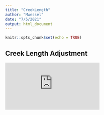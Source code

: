 ```yaml
---
title: "CreekLength"
author: "Mwessel"
date: "7/5/2021"
output: html_document
---
```


```r
knitr::opts_chunk$set(echo = TRUE)
```

## Creek Length Adjustment

![](https://tbep-tech.github.io/tidalcreek-stats/CreekLength.pdf)
